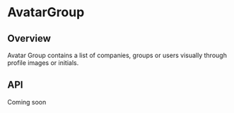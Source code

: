 
<Meta of={AvatarGroupStories} />

# AvatarGroup

<ResourceLinks
  sourceCode="https://github.com/cultureamp/kaizen-design-system/tree/main/packages/components/src/AvatarGroup"
  figma="https://www.figma.com/file/ZRfnoNUXbGZv4eVWLbF4Az/%F0%9F%96%BC%EF%B8%8F-Component-Gallery?type=design&node-id=0-1&mode=design&t=ITSkv2Fu67xK6kBC-0"
  designGuidelines="https://cultureamp.atlassian.net/wiki/spaces/DesignSystem/pages/3065021264/Avatar+Group"
  className="!mb-8"
/>

<KAIOInstallation exportNames="AvatarGroup" />

## Overview

Avatar Group contains a list of companies, groups or users visually through profile images or initials.

<Canvas of={AvatarGroupStories.Playground} />
<Controls of={AvatarGroupStories.Playground} />

## API

Coming soon
